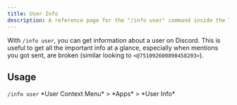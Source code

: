 ```yaml
---
title: User Info
description: A reference page for the "/info user" command inside the Tako Discord bot.
---
```


With `/info user`, you can get information about a user on Discord. This is useful to get all the important info at a glance, especially when mentions you got sent, are broken (similar looking to `<@751092600890458203>`).

## Usage
<Tabs>
  <TabItem label="Slash Commands">
    <code>/info user</code>
  </TabItem>
  <TabItem label="Context Menu">
    *User Context Menu* > *Apps* > *User Info*
  </TabItem>
</Tabs>
